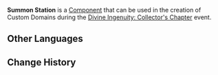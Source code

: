{{Component Infobox
|id          = 8003
|image       = Item Summon Station.png
|load        = 13
|event       = Divine Ingenuity: Collector's Chapter
|description = An artificed Domain Waypoint designed to invite fellow friends you wish to travel with.
|placement   = Placeable Only on Ground
|category    = Chests and Stations
|size        = 3 × 3 × 3
|limit       = 3
}}
'''Summon Station''' is a [[Component]] that can be used in the creation of Custom Domains during the [[Divine Ingenuity/2023-06-08|Divine Ingenuity: Collector's Chapter]] event.

==Other Languages==
{{Other Languages|default_hidden=1
|en      = Summon Station
|zhs     = 邀请锚点
|zhs_rm  = Yāoqǐng Máodiǎn
|zht     = 邀請錨點
|zht_rm  = Yāoqǐng Máodiǎn
|ja      = 招待スポット
|ja_rm   = Shoutai Supotto
|ko      = 초대 거점
|es      = Punto de invocación
|fr      = Station d'invitation
|ru      = Столп призывания
|th      = สถานีส่งคำเชิญ
|th_rm   = 
|vi      = Điểm Dịch Chuyển Mời
|de      = Einladungsstelle
|id      = Stasiun Undangan
|pt      = Estação de Invocação
|tr      = Çağırma İstasyonu
|it      = Portale d'invito
}}

==Change History==
{{Change History|3.7}}